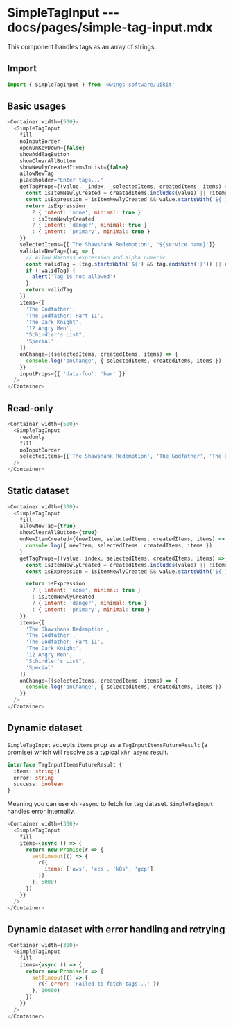 # SimpleTagInput --- docs/pages/simple-tag-input.mdx

This component handles tags as an array of strings.

## Import

```js
import { SimpleTagInput } from '@wings-software/uikit'
```

## Basic usages

```js live=true
<Container width={500}>
  <SimpleTagInput
    fill
    noInputBorder
    openOnKeyDown={false}
    showAddTagButton
    showClearAllButton
    showNewlyCreatedItemsInList={false}
    allowNewTag
    placeholder="Enter tags..."
    getTagProps={(value, _index, _selectedItems, createdItems, items) => {
      const isItemNewlyCreated = createdItems.includes(value) || !items.includes(value)
      const isExpression = isItemNewlyCreated && value.startsWith('${') && value.endsWith('}')
      return isExpression
        ? { intent: 'none', minimal: true }
        : isItemNewlyCreated
        ? { intent: 'danger', minimal: true }
        : { intent: 'primary', minimal: true }
    }}
    selectedItems={['The Shawshank Redemption', '${service.name}']}
    validateNewTag={tag => {
      // Allow Harness expression and alpha numeric
      const validTag = (tag.startsWith('${') && tag.endsWith('}')) || new RegExp('^[a-z0-9-]+$').test(tag)
      if (!validTag) {
        alert('Tag is not allowed')
      }
      return validTag
    }}
    items={[
      'The Godfather',
      'The Godfather: Part II',
      'The Dark Knight',
      '12 Angry Men',
      "Schindler's List",
      'Special'
    ]}
    onChange={(selectedItems, createdItems, items) => {
      console.log('onChange', { selectedItems, createdItems, items })
    }}
    inputProps={{ 'data-foo': 'bar' }}
  />
</Container>
```

## Read-only

```js live=true
<Container width={500}>
  <SimpleTagInput
    readonly
    fill
    noInputBorder
    selectedItems={['The Shawshank Redemption', 'The Godfather', 'The Godfather: Part II', 'The Dark Knight']}
  />
</Container>
```

## Static dataset

```js live=true
<Container width={300}>
  <SimpleTagInput
    fill
    allowNewTag={true}
    showClearAllButton={true}
    onNewItemCreated={(newItem, selectedItems, createdItems, items) =>
      console.log({ newItem, selectedItems, createdItems, items })
    }
    getTagProps={(value, index, selectedItems, createdItems, items) => {
      const isItemNewlyCreated = createdItems.includes(value) || !items.includes(value)
      const isExpression = isItemNewlyCreated && value.startsWith('${') && value.endsWith('}')

      return isExpression
        ? { intent: 'none', minimal: true }
        : isItemNewlyCreated
        ? { intent: 'danger', minimal: true }
        : { intent: 'primary', minimal: true }
    }}
    items={[
      'The Shawshank Redemption',
      'The Godfather',
      'The Godfather: Part II',
      'The Dark Knight',
      '12 Angry Men',
      "Schindler's List",
      'Special'
    ]}
    onChange={(selectedItems, createdItems, items) => {
      console.log('onChange', { selectedItems, createdItems, items })
    }}
  />
</Container>
```

## Dynamic dataset

`SimpleTagInput` accepts `items` prop as a `TagInputItemsFutureResult` (a promise) which will resolve as a typical `xhr-async` result.

```ts
interface TagInputItemsFutureResult {
  items: string[]
  error: string
  success: boolean
}
```

Meaning you can use xhr-async to fetch for tag dataset. `SimpleTagInput` handles error internally.

```js live=true
<Container width={300}>
  <SimpleTagInput
    fill
    items={async () => {
      return new Promise(r => {
        setTimeout(() => {
          r({
            items: ['aws', 'ecs', 'k8s', 'gcp']
          })
        }, 5000)
      })
    }}
  />
</Container>
```

## Dynamic dataset with error handling and retrying

```js live=true
<Container width={300}>
  <SimpleTagInput
    fill
    items={async () => {
      return new Promise(r => {
        setTimeout(() => {
          r({ error: 'Failed to fetch tags...' })
        }, 10000)
      })
    }}
  />
</Container>
```
